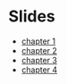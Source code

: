 
# Slides

* [chapter 1](http://rpubs.com/floswald/ScPoMetrics-1)
* [chapter 2](http://rpubs.com/floswald/ScPoMetrics-2)
* [chapter 3](http://rpubs.com/floswald/ScPoMetrics-3)
* [chapter 4](slides/chapter4/chapter4.html)


